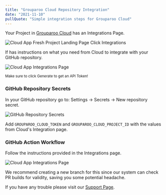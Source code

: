 ```yaml
---
title: "Grouparoo Cloud Repository Integration"
date: "2021-11-10"
pullQuote: "Simple integration steps for Grouparoo Cloud"
---
```


Your Project in [Grouparoo Cloud](https://cloud.grouparoo.com/) has an Integrations Page.

<Image
  src="docs/cloud/project-landing-page-click-integrations.png"
  alt="Cloud App Fresh Project Landing Page Click Integrations"
  width={1544}
  height={469}
/>

If has instructions on what you need from Cloud to integrate with your GitHub repository.

<Image
  src="docs/cloud/cloud-integrations-page.png"
  alt="Cloud App Integrations Page"
  width={1172}
  height={575}
/>

<small>Make sure to click Generate to get an API Token!</small>

### GitHub Repository Secrets

In your GitHub repository go to: Settings -> Secrets -> New repository secret.

<Image
  src="docs/cloud/action-secrets.png"
  alt="GitHub Repository Secrets"
  width={1127}
  height={650}
/>

Add `GROUPAROO_CLOUD_TOKEN` and `GROUPAROO_CLOUD_PROJECT_ID` with the values from Cloud's Integration page.

### GitHub Action Workflow

Follow the instructions provided in the Integrations page.

<Image
  src="docs/cloud/cloud-integrations-page-2.png"
  alt="Cloud App Integrations Page"
  width={1176}
  height={850}
/>

We recommend creating a new branch for this since our system can check PR builds for validity, saving you some potential headache.

If you have any trouble please visit our [Support Page](/docs/support).
